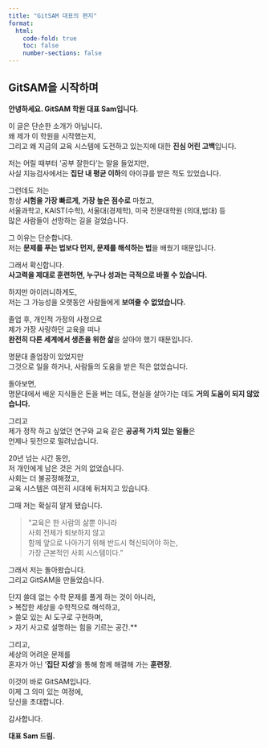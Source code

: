 ```yaml
---
title: "GitSAM 대표의 편지"
format:
  html:
    code-fold: true
    toc: false
    number-sections: false
---
```


## GitSAM을 시작하며

**안녕하세요. GitSAM 학원 대표 Sam입니다.**

이 글은 단순한 소개가 아닙니다.  
왜 제가 이 학원을 시작했는지,  
그리고 왜 지금의 교육 시스템에 도전하고 있는지에 대한 **진심 어린 고백**입니다.

저는 어릴 때부터 ‘공부 잘한다’는 말을 들었지만,  
사실 지능검사에서는 **집단 내 평균 이하**의 아이큐를 받은 적도 있었습니다.

그런데도 저는  
항상 **시험을 가장 빠르게, 가장 높은 점수로** 마쳤고,  
서울과학고, KAIST(수학), 서울대(경제학), 미국 전문대학원 (의대,법대) 등  
많은 사람들이 선망하는 길을 걸었습니다.

그 이유는 단순합니다.  
저는 **문제를 푸는 법보다 먼저, 문제를 해석하는 법**을 배웠기 때문입니다.

그래서 확신합니다.  
**사고력을 제대로 훈련하면, 누구나 성과는 극적으로 바뀔 수 있습니다.**

하지만 아이러니하게도,  
저는 그 가능성을 오랫동안 사람들에게 **보여줄 수 없었습니다.**

졸업 후, 개인적 가정의 사정으로  
제가 가장 사랑하던 교육을 떠나  
**완전히 다른 세계에서 생존을 위한 삶**을 살아야 했기 때문입니다.

명문대 졸업장이 있었지만  
그것으로 일을 하거나, 사람들의 도움을 받은 적은 없었습니다.

돌아보면,  
명문대에서 배운 지식들은 돈을 버는 데도, 현실을 살아가는 데도 **거의 도움이 되지 않았습니다.**

그리고  
제가 정작 하고 싶었던 연구와 교육 같은 **공공적 가치 있는 일들**은  
언제나 뒷전으로 밀려났습니다.

20년 넘는 시간 동안,  
저 개인에게 남은 것은 거의 없었습니다.  
사회는 더 불공정해졌고,  
교육 시스템은 여전히 시대에 뒤처지고 있습니다.

그때 저는 확실히 알게 됐습니다.

> "교육은 한 사람의 삶뿐 아니라  
> 사회 전체가 퇴보하지 않고  
> 함께 앞으로 나아가기 위해 반드시 혁신되어야 하는,  
> 가장 근본적인 사회 시스템이다."

그래서 저는 돌아왔습니다.  
그리고 GitSAM을 만들었습니다.

단지 쓸데 없는 수학 문제를 풀게 하는 것이 아니라,  
> 복잡한 세상을 수학적으로 해석하고,  
> 쓸모 있는 AI 도구로 구현하며,  
> 자기 사고로 설명하는 힘을 기르는 공간.**

그리고,  
세상의 어려운 문제를  
혼자가 아닌 ‘**집단 지성**’을 통해 함께 해결해 가는 **훈련장**.

이것이 바로 GitSAM입니다.  
이제 그 의미 있는 여정에,  
당신을 초대합니다.

감사합니다.  

**대표 Sam 드림.**
